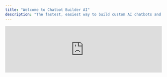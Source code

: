 ```yaml
---
title: "Welcome to Chatbot Builder AI"
description: "The fastest, easiest way to build custom AI chatbots and GPTs for your website, social media, e-mails, and phone calls."
---
```


<iframe width="100%" style={{ aspectRatio:"16 / 9" }} src="https://www.youtube.com/embed/ezuy5hHVRuE" title="Welcome to Chatbot Builder AI | Best AI Chatbot Builder in 2025" frameborder="0" allow="accelerometer; autoplay; clipboard-write; encrypted-media; gyroscope; picture-in-picture; web-share" referrerpolicy="strict-origin-when-cross-origin" allowfullscreen />

## Get Started in Minutes

Begin your journey by exploring the core features of Chatbot Builder AI. These guides will help you get your first chatbot up and running in no time.

<CardGroup cols={2}>
  <Card title="Create Your First Flow" icon="play" href="/platform/chatbot-builder-101/create-your-first-flow">
    Learn the basics of our intuitive Flow Builder to design your first automated conversation.
  </Card>
  <Card title="Supported Channels" icon="satellite-dish" href="/platform/chatbot-builder-101/supported-channels">
    Discover all the platforms you can deploy your chatbot on, from websites to social media.
  </Card>
</CardGroup>

## Explore Key Features

Unlock the full potential of your chatbot by integrating advanced features. Customize it to fit your brand and automate complex workflows with ease.

<CardGroup cols={3}>
  <Card title="Build Powerful Agents" icon="robot" href="/platform/chatbot-builder-101/agents">
    Create intelligent AI Agents that can handle complex queries and perform tasks autonomously.
  </Card>
  <Card title="Automate with Rules" icon="bolt-auto" href="/platform/general/automation-rules">
    Set up triggers and actions to automate repetitive tasks and create a seamless user experience.
  </Card>
  <Card title="E-Commerce Integration" icon="cart-circle-plus" href="/platform/e-commerce/introduction-ecommerce">
    Integrate your online store to showcase products, process orders, and provide support.
  </Card>
  <Card title="API Reference" icon="code" href="/api-reference/introduction">
    Dive into our API documentation to build custom integrations and extend your chatbot's capabilities.
  </Card>
  <Card title="Manage Pipelines" icon="columns-3" href="/platform/chatbot-builder-101/managing-pipelines">
    Organize and track leads, support tickets, and other workflows with our visual Kanban boards.
  </Card>
  <Card title="Customize Your Bot" icon="palette" href="/platform/general/your-own-chatbot-translations">
    Tailor your chatbot's language and style to perfectly match your brand's voice.
  </Card>
</CardGroup>
